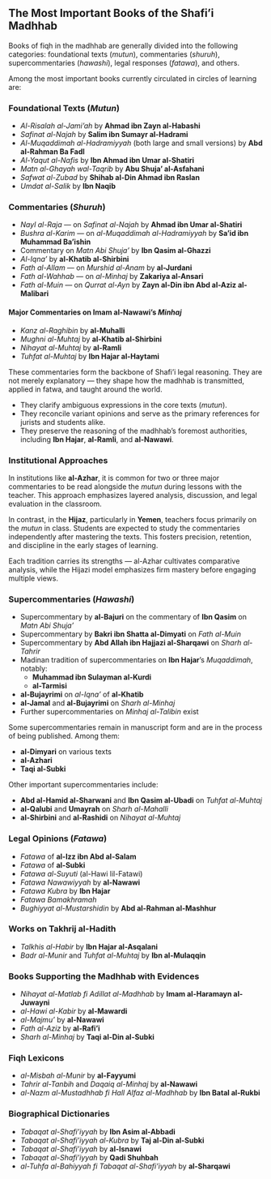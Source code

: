 ## The Most Important Books of the Shafi'i Madhhab

Books of fiqh in the madhhab are generally divided into the following categories: foundational texts (*mutun*), commentaries (*shuruh*), supercommentaries (*hawashi*), legal responses (*fatawa*), and others.

Among the most important books currently circulated in circles of learning are:

### Foundational Texts (*Mutun*)

- *Al-Risalah al-Jami'ah* by **Ahmad ibn Zayn al-Habashi**
- *Safinat al-Najah* by **Salim ibn Sumayr al-Hadrami**
- *Al-Muqaddimah al-Hadramiyyah* (both large and small versions) by **Abd al-Rahman Ba Fadl**
- *Al-Yaqut al-Nafis* by **Ibn Ahmad ibn Umar al-Shatiri**
- *Matn al-Ghayah wal-Taqrib* by **Abu Shuja' al-Asfahani**
- *Safwat al-Zubad* by **Shihab al-Din Ahmad ibn Raslan**
- *Umdat al-Salik* by **Ibn Naqib**

### Commentaries (*Shuruh*)

- *Nayl al-Raja* — on *Safinat al-Najah* by **Ahmad ibn Umar al-Shatiri**
- *Bushra al-Karim* — on *al-Muqaddimah al-Hadramiyyah* by **Sa'id ibn Muhammad Ba'ishin**
- Commentary on *Matn Abi Shuja'* by **Ibn Qasim al-Ghazzi**
- *Al-Iqna'* by **al-Khatib al-Shirbini**
- *Fath al-Allam* — on *Murshid al-Anam* by **al-Jurdani**
- *Fath al-Wahhab* — on *al-Minhaj* by **Zakariya al-Ansari**
- *Fath al-Muin* — on *Qurrat al-Ayn* by **Zayn al-Din ibn Abd al-Aziz al-Malibari**

#### Major Commentaries on Imam al-Nawawi’s *Minhaj*

- *Kanz al-Raghibin* by **al-Muhalli**
- *Mughni al-Muhtaj* by **al-Khatib al-Shirbini**
- *Nihayat al-Muhtaj* by **al-Ramli**
- *Tuhfat al-Muhtaj* by **Ibn Hajar al-Haytami**

::: {.callout-important title="Why These Commentaries Matter"}

These commentaries form the backbone of Shafi'i legal reasoning. They are not merely explanatory — they shape how the madhhab is transmitted, applied in fatwa, and taught around the world.

- They clarify ambiguous expressions in the core texts (*mutun*).
- They reconcile variant opinions and serve as the primary references for jurists and students alike.
- They preserve the reasoning of the madhhab's foremost authorities, including **Ibn Hajar**, **al-Ramli**, and **al-Nawawi**.

### Institutional Approaches

In institutions like **al-Azhar**, it is common for two or three major commentaries to be read alongside the *mutun* during lessons with the teacher. This approach emphasizes layered analysis, discussion, and legal evaluation in the classroom.

In contrast, in the **Hijaz**, particularly in **Yemen**, teachers focus primarily on the *mutun* in class. Students are expected to study the commentaries independently after mastering the texts. This fosters precision, retention, and discipline in the early stages of learning.

Each tradition carries its strengths — al-Azhar cultivates comparative analysis, while the Hijazi model emphasizes firm mastery before engaging multiple views.

:::

### Supercommentaries (*Hawashi*)

- Supercommentary by **al-Bajuri** on the commentary of **Ibn Qasim** on *Matn Abi Shuja'*
- Supercommentary by **Bakri ibn Shatta al-Dimyati** on *Fath al-Muin*
- Supercommentary by **Abd Allah ibn Hajjazi al-Sharqawi** on *Sharh al-Tahrir*
- Madinan tradition of supercommentaries on **Ibn Hajar**’s *Muqaddimah*, notably:
  - **Muhammad ibn Sulayman al-Kurdi**
  - **al-Tarmisi**
- **al-Bujayrimi** on *al-Iqna'* of **al-Khatib**
- **al-Jamal** and **al-Bujayrimi** on *Sharh al-Minhaj*
- Further supercommentaries on *Minhaj al-Talibin* exist

::: {.callout-note title="Unpublished Treasures"}
Some supercommentaries remain in manuscript form and are in the process of being published. Among them:

- **al-Dimyari** on various texts
- **al-Azhari**
- **Taqi al-Subki**
:::

Other important supercommentaries include:

- **Abd al-Hamid al-Sharwani** and **Ibn Qasim al-Ubadi** on *Tuhfat al-Muhtaj*
- **al-Qalubi** and **Umayrah** on *Sharh al-Mahalli*
- **al-Shirbini** and **al-Rashidi** on *Nihayat al-Muhtaj*

### Legal Opinions (*Fatawa*)

- *Fatawa* of **al-Izz ibn Abd al-Salam**
- *Fatawa* of **al-Subki**
- *Fatawa al-Suyuti* (al-Hawi lil-Fatawi)
- *Fatawa Nawawiyyah* by **al-Nawawi**
- *Fatawa Kubra* by **Ibn Hajar**
- *Fatawa Bamakhramah*
- *Bughiyyat al-Mustarshidin* by **Abd al-Rahman al-Mashhur**

### Works on Takhrij al-Hadith

- *Talkhis al-Habir* by **Ibn Hajar al-Asqalani**
- *Badr al-Munir* and *Tuhfat al-Muhtaj* by **Ibn al-Mulaqqin**

### Books Supporting the Madhhab with Evidences

- *Nihayat al-Matlab fi Adillat al-Madhhab* by **Imam al-Haramayn al-Juwayni**
- *al-Hawi al-Kabir* by **al-Mawardi**
- *al-Majmu'* by **al-Nawawi**
- *Fath al-Aziz* by **al-Rafi'i**
- *Sharh al-Minhaj* by **Taqi al-Din al-Subki**

### Fiqh Lexicons

- *al-Misbah al-Munir* by **al-Fayyumi**
- *Tahrir al-Tanbih* and *Daqaiq al-Minhaj* by **al-Nawawi**
- *al-Nazm al-Mustadhhab fi Hall Alfaz al-Madhhab* by **Ibn Batal al-Rukbi**

### Biographical Dictionaries

- *Tabaqat al-Shafi'iyyah* by **Ibn Asim al-Abbadi**
- *Tabaqat al-Shafi'iyyah al-Kubra* by **Taj al-Din al-Subki**
- *Tabaqat al-Shafi'iyyah* by **al-Isnawi**
- *Tabaqat al-Shafi'iyyah* by **Qadi Shuhbah**
- *al-Tuhfa al-Bahiyyah fi Tabaqat al-Shafi'iyyah* by **al-Sharqawi**

